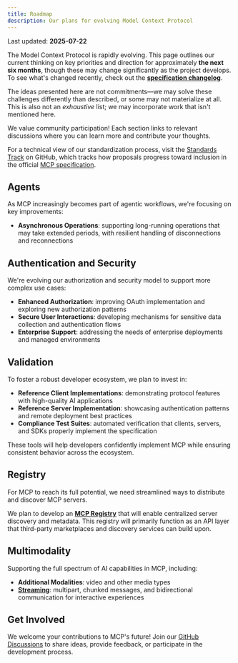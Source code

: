 ```yaml
---
title: Roadmap
description: Our plans for evolving Model Context Protocol
---
```


<Info>Last updated: **2025-07-22**</Info>

The Model Context Protocol is rapidly evolving. This page outlines our current thinking on key priorities and direction for approximately **the next six months**, though these may change significantly as the project develops. To see what's changed recently, check out the **[specification changelog](/specification/2025-06-18/changelog/)**.

<Note>

The ideas presented here are not commitments—we may solve these challenges differently than described, or some may not materialize at all. This is also not an _exhaustive_ list; we may incorporate work that isn't mentioned here.

</Note>

We value community participation! Each section links to relevant discussions where you can learn more and contribute your thoughts.

For a technical view of our standardization process, visit the [Standards Track](https://github.com/orgs/modelcontextprotocol/projects/2/views/2) on GitHub, which tracks how proposals progress toward inclusion in the official [MCP specification](https://spec.modelcontextprotocol.io).

## Agents

As MCP increasingly becomes part of agentic workflows, we're focusing on key improvements:

- **Asynchronous Operations**: supporting long-running operations that may take extended periods, with resilient handling of disconnections and reconnections

## Authentication and Security

We're evolving our authorization and security model to support more complex use cases:

- **Enhanced Authorization**: improving OAuth implementation and exploring new authorization patterns
- **Secure User Interactions**: developing mechanisms for sensitive data collection and authentication flows
- **Enterprise Support**: addressing the needs of enterprise deployments and managed environments

## Validation

To foster a robust developer ecosystem, we plan to invest in:

- **Reference Client Implementations**: demonstrating protocol features with high-quality AI applications
- **Reference Server Implementation**: showcasing authentication patterns and remote deployment best practices
- **Compliance Test Suites**: automated verification that clients, servers, and SDKs properly implement the specification

These tools will help developers confidently implement MCP while ensuring consistent behavior across the ecosystem.

## Registry

For MCP to reach its full potential, we need streamlined ways to distribute and discover MCP servers.

We plan to develop an [**MCP Registry**](https://github.com/orgs/modelcontextprotocol/discussions/159) that will enable centralized server discovery and metadata. This registry will primarily function as an API layer that third-party marketplaces and discovery services can build upon.

## Multimodality

Supporting the full spectrum of AI capabilities in MCP, including:

- **Additional Modalities**: video and other media types
- **[Streaming](https://github.com/modelcontextprotocol/specification/issues/117)**: multipart, chunked messages, and bidirectional communication for interactive experiences

## Get Involved

We welcome your contributions to MCP's future! Join our [GitHub Discussions](https://github.com/orgs/modelcontextprotocol/discussions) to share ideas, provide feedback, or participate in the development process.
